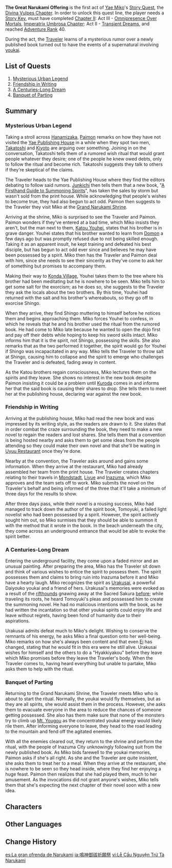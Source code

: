 {{Act Infobox
|image          = Story Card Divina Vulpes Chapter Act I.png
|type           = Story
|chapter        = Divina Vulpes Chapter
|actNum         = I
|character      = Yae Miko
|ARReq          = 40
|keyReq         = 1
|archonQuestReq = [[Chapter II]]: Act III - [[Omnipresence Over Mortals]]
|storyQuestReq  = [[Imperatrix Umbrosa Chapter]]: Act II - [[Transient Dreams]]
}}
'''The Great Narukami Offering''' is the first act of [[Yae Miko]]'s [[Story Quest]], the [[Divina Vulpes Chapter]]. In order to unlock this quest line, the player needs a [[Story Key]], must have completed [[Chapter II]]: Act III - [[Omnipresence Over Mortals]], [[Imperatrix Umbrosa Chapter]]: Act II - [[Transient Dreams]], and reached [[Adventure Rank]] 40.

During the act, the [[Traveler]] learns of a mysterious rumor over a newly published book turned out to have the events of a supernatural involving [[youkai]].

==List of Quests==
# [[Mysterious Urban Legend]]
# [[Friendship in Writing]]
# [[A Centuries-Long Dream]]
# [[Banquet of Parting]]

==Summary==
===Mysterious Urban Legend===
Taking a stroll across [[Hanamizaka]], [[Paimon]] remarks on how they have not visited the [[Yae Publishing House]] in a while when they spot two men, [[Takatoshi]] and [[Kiyoto]] are arguing over something. Joining in on the conversation, Takatoshi tells them of a rumored wish ritual that would grant people whatever they desire; one of the people he knew owed debts, only to follow the ritual and become rich. Takatoshi suggests they talk to others if they're skeptical of the claims.

The Traveler heads to the Yae Publishing House where they find the editors debating to follow said rumors. [[Junkichi]] then tells them that a new book, "[[A Firsthand Guide to Summoning Spirits]]", has taken the sales by storm but wasn't sold from the print house. While acknowledging that people's wishes to become true, they had also begun to act odd. Paimon then suggests to the Traveler they visit Miko at the [[Grand Narukami Shrine]].

Arriving at the shrine, Miko is surprised to see the Traveler and Paimon. Paimon wonders if they've entered at a bad time, which Miko insists they aren't, but the man next to them, [[Katou Youhei]], states that his brother is in grave danger. Youhei states that his brother wanted to learn from [[Domon]] a few days ago but was promptly refused due to not being skilled enough. Taking it as an apparent insult, he kept training and defeated his best disciple, but has begun to act odd ever since and believes he may have been possessed by a spirit. Miko then has the Traveler and Paimon deal with him, since she needs to see their sincerity as they've come to ask her of something but promises to accompany them.

Making their way to [[Konda Village]], Youhei takes them to the tree where his brother had been meditating but he is nowhere to be seen. Miko tells him to get some salt for the exorcism; as he does so, she suggests to the Traveler they ask the locals about the two brothers. By this time, Youhei had returned with the salt and his brother's whereabouts, so they go off to exorcise Shingo.

When they arrive, they find Shingo muttering to himself before he notices them and begins approaching them. Miko forces Youhei to confess, in which he reveals that he and his brother used the ritual from the rumored book. He had come to Miko late because he wanted to open the dojo first and pay off their debts while hoping to keep his sword skills intact. Miko informs him that it is the spirit, not Shingo, possessing the skills. She also remarks that as the two performed it together, the spirit would go for Youhei if Shingo was incapacitated in any way. Miko tells the Traveler to throw salt at Shingo, causing him to collapse and the spirit to emerge who challenges the Traveler and is defeated, fading away in content.

As the Katou brothers regain consciousness, Miko lectures them on the spirits and they leave. She shows no interest in the new book despite Paimon insisting it could be a problem until [[Kuroda]] comes in and informs her that the said book is causing their shares to drop. She tells them to meet her at the publishing house, declaring war against the new book.

===Friendship in Writing===
Arriving at the publishing house, Miko had read the new book and was impressed by its writing style, as the readers are drawn to it. She states that in order combat the craze surrounding the book, they need to make a new novel to regain the readers and lost shares. She tells them that a convention is being hosted nearby and asks them to get some ideas from the people attending so they could make their own novel and that she'll be waiting in [[Uyuu Restaurant]] once they're done.

Nearby at the convention, the Traveler asks around and gains some information. When they arrive at the restaurant, Miko had already assembled her team from the print house. The Traveler creates chapters relating to their travels in [[Mondstadt]], [[Liyue]] and [[Inazuma]], which Miko approves and the team sets off to work. Miko submits the novel on the Traveler's behalf and being informed of the three that it'll take a minimum of three days for the results to show.

After three days pass, while their novel is a rousing success, Miko had managed to track down the author of the spirit book, Tomoyuki, a failed light novelist who had been possessed by a spirit. However, the spirit actively sought him out, so Miko surmises that they should be able to summon it with the method that it wrote in the book. In the beach underneath the city, they come across an underground entrance that would be able to evoke the spirit better.

===A Centuries-Long Dream===
Entering the underground facility, they come upon a faded mirror and an unusual painting. After preparing the area, Miko has the Traveler sit down and think of various wishes to entice the spirit to possess them. The spirit possesses them and claims to bring ruin into Inazuma before it and Miko have a hearty laugh. Miko recognizes the spirit as [[Urakusai]], a powerful Daiyouko youkai and a friend of hers. Urakusai's memories were evoked as a result of the [[rifthounds]] gnawing away at the Sacred Sakura [[Transient Dreams|before]]; while traveling its roots, he heard Tomoyuki's pleas and possessed him to create the summoning novel. He had no malicious intentions with the book, as he had written the incantation so that other youkai spirits could enjoy life and leave without regrets, having been fond of humanity due to their aspirations.

Urakusai admits defeat much to Miko's delight. Wishing to conserve the remnants of his energy, he asks Miko a final question onto her well-being. Miko remarks on how she's always been content and that even [[Ei]] has changed, stating that he would fit in this era were he still alive. Urakusai wishes for himself and the others to do a "Hyakkiyakou" before they leave which Miko promises before they leave the Traveler's body. When the Traveler comes to, having heard everything but unable to partake, Miko asks them to help with the ritual.

===Banquet of Parting===
Returning to the Grand Narukami Shrine, the Traveler meets Miko who is about to start the ritual. Normally, the youkai would fly themselves, but as they are all spirits, she would assist them in the process. However, she asks them to evacuate everyone in the area to reduce the chances of someone getting possessed. She also has them make sure that none of the monsters try to climb up [[Mt. Yougou]] as the concentrated youkai energy would likely rile them. After informing everyone to leave, they head to the road leading to the mountain and fend off the agitated enemies.

With all the enemies cleared out, they return to the shrine and perform the ritual, with the people of Inazuma City unknowingly following suit from the newly published book. As Miko bids farewell to the youkai memories, Paimon asks if she's all right. As she and the Traveler are quite insistent, she asks them to treat her to a meal. When they arrive at the restaurant, she is nowhere to be seen so they head inside, where they find her enjoying a huge feast. Paimon then realizes that she had played them, much to her amusement. As the invocations did not grant anyone's wishes, Miko tells them that she's expecting the next chapter of their novel soon with a new idea.

==Characters==
{{Character Appearances|The Great Narukami Offering|type=Story Quest}}

==Other Languages==
{{Other Languages
|en      = The Great Narukami Offering
|zhs     = 鸣神御祓祈愿祭
|zhs_rm  = Míngshén Yù Fú Qíyuàn Jì
|zht     = 鳴神御祓祈願祭
|zht_rm  = Míngshén Yù Fú Qíyuàn Jì
|zh_tl   = Narukami Grand {{w|Harae}} Offering Festival
|ja      = 鳴神御祓祈願祭
|ja_rm   = Narukami Oharai Kigansai{{assumed}}
|ja_tl   = Narukami Grand {{w|Harae}} Offering Festival
|ko      = 나루카미 기원제
|ko_rm   = Narukami Giwonje
|ko_tl   = Narukami Prayer Ritual
|es      = La gran ofrenda de Narukami
|es_tl   = The Great Narukami Offering
|fr      = La grande offrande de Narukami
|fr_tl   = The Great Offering of Narukami
|ru      = Великое подношение Наруками
|ru_tl   = The Great Offering of Narukami
|th      = การถวาย Narukami อันยิ่งใหญ่
|th_rm   = Karo Twai Narukami An Ying Yai
|th_tl   = The Great Narukami Offering
|vi      = Lễ Cầu Nguyện Trừ Tà Narukami
|vi_tl   = 
|de      = Großes Narukami-Opferritual
|de_tl   = Great Narukami Sacrifice Ritual
|id      = Upacara Agung Narukami
|id_tl   = Grand Narukami Ceremony
|pt      = A Grande Oferenda de Narukami
|pt_tl   = 
|tr      = Büyük Narukami Adağı
|tr_tl   = 
|it      = La grande offerta di Narukami
|it_tl   = 
}}

==Change History==
{{Change History|2.5}}

[[es:La gran ofrenda de Narukami]]
[[ja:鳴神御祓祈願祭]]
[[vi:Lễ Cầu Nguyện Trừ Tà Narukami]]